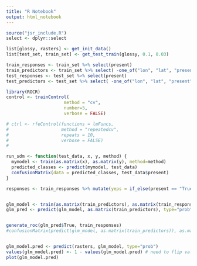 ```yaml
---
title: "R Notebook"
output: html_notebook
---
```



```r
source("jsr_include.R")
select <- dplyr::select

list[glossy, rasters] <- get_init_data()
list[test_set, train_set] <- get_test_train(glossy, 0.1, 0.03)

train_responses <- train_set %>% select(present)
train_predictors <- train_set %>% select( -one_of("lon", "lat", "present", "id"))
test_responses <- test_set %>% select(present)
test_predictors <- test_set %>% select( -one_of("lon", "lat", "present", "id"))
```

```r
library(ROCR)
control <- trainControl(
                      method = "cv",
                      number=5,
                      verbose = FALSE)

# ctrl <- rfeControl(functions = lmFuncs,
#                    method = "repeatedcv",
#                    repeats = 10,
#                    verbose = FALSE)
# 

run_sdm <- function(test_data, x, y, method) {
  mymodel <- train(as.matrix(x), as.matrix(y), method=method)
  predicted_classes <- predict(mymodel, test_data)
  confusionMatrix(data = predicted_classes, test_data$present)
}

responses <- train_responses %>% mutate(yeps = if_else(present == "True", 1, 0 )) %>% .$yeps


glm_model <- train(as.matrix(train_predictors), as.matrix(train_responses$present), method="glm")
glm_pred <- predict(glm_model, as.matrix(train_predictors), type="prob")


generate_roc(glm_pred$True, train_responses)
#confusionMatrix(predict(glm_model, as.matrix(train_predictors)), as.matrix(train_response))


glm_model.pred <- predict(rasters, glm_model, type="prob")
values(glm_model.pred) <- 1 - values(glm_model.pred) # need to flip values for True probs
plot(glm_model.pred)
```

